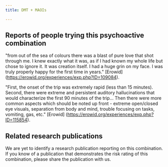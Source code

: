 ---
title: DMT + MAOIs

---

## Reports of people trying this psychoactive combination

"from out of the sea of colours there was a blast of pure love that shot through me. I knew exactly what it was, as if I had known my whole life but chose to ignore it. It was creation itself. I had a huge grin on my face. I was truly properly happy for the first time in years." [Erowid] (https://erowid.org/experiences/exp.php?ID=109084).

"First, the onset of the trip was extremely rapid (less than 15 minutes). Second, there were extreme and persistent auditory hallucinations that would characterize the first 90 minutes of the trip... Then there were more common aspects which should be noted up front - extreme open/closed eye visuals, separation from body and mind, trouble focusing on tasks, vomiting, gas, etc." [Erowid] (https://erowid.org/experiences/exp.php?ID=115854).


## Related research publications

We are yet to identify a research publication reporting on this combination. If you know of a publication that demonstrates the risk rating of this combination, please share the publication with us.



